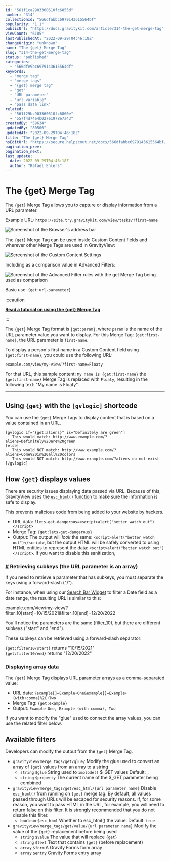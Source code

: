 ```yaml
---
id: "561f1ca2903360610fc6855d"
number: "314"
collectionId: "566dfabbc6979143615564bf"
popularity: "1.1"
publicUrl: "https://docs.gravitykit.com/article/314-the-get-merge-tag"
viewCount: "6185"
lastPublishedAt: "2022-09-29T04:46:18Z"
changeOrigin: "unknown"
name: "The {get} Merge Tag"
slug: "314-the-get-merge-tag"
status: "published"
categories: 
  - "566dfe9bc6979143615564df"
keywords: 
  - "merge tag"
  - "merge tags"
  - "{get} merge tag"
  - "get"
  - "URL parameter"
  - "url variable"
  - "pass data link"
related: 
  - "561f29bc903360610fc6860e"
  - "557f4d74e4b027e1978e7a43"
createdBy: "59634"
updatedBy: "80506"
updatedAt: "2022-09-29T04:46:18Z"
title: "The {get} Merge Tag"
hsEditUrl: "https://secure.helpscout.net/docs/566dfabbc6979143615564bf/article/561f1ca2903360610fc6855d"
pagination_prev: 
pagination_next: 
last_update:
  date: 2022-09-29T04:46:18Z
  author: "Rafael Ehlers"
---
```


# The {get} Merge Tag

The `{get}` Merge Tag allows you to capture or display information from a URL parameter.

Example URL: `https://site.try.gravitykit.com/view/tasks/?first=name`

![Screenshot of the Browser's address bar](https://s3.amazonaws.com/helpscout.net/docs/assets/54c58489e4b051242988532c/images/6335229805ba014734a35b12/file-tzGqsc4knw.png)

The `{get}` Merge Tag can be used inside Custom Content fields and wherever other Merge Tags are used in GravityView:

![Screenshot of the Custom Content Settings](https://s3.amazonaws.com/helpscout.net/docs/assets/54c58489e4b051242988532c/images/604aaa05c44f5d025f443455/file-4hsHgBrJHn.png)

Including as a comparison value in Advanced Filters:

![Screenshot of the Advanced Filter rules with the get Merge Tag being used as comparison](https://s3.amazonaws.com/helpscout.net/docs/assets/54c58489e4b051242988532c/images/604aabc0c44f5d025f443458/file-zNlMZWS5sY.png)

Basic use: `{get:url-parameter}`


:::caution

**[Read a tutorial on using the {get} Merge Tag](https://docs.gravitykit.com/article/315-using-the-get-merge-tags-with-gvlogic-to-display-a-persons-name-in-a-custom-content-widget)**

:::

  The `{get}` Merge Tag format is `{get:param}`, where `param` is the name of the URL parameter value you want to display. For this Merge Tag: `{get:first-name}`, the URL parameter is `first-name`.

To display a person's first name in a Custom Content field using `{get:first-name}`, you could use the following URL:

`example.com/view/my-view/?first-name=Floaty`

For that URL, this sample content: `My name is {get:first-name}` the `{get:first-name}` Merge Tag is replaced with `Floaty`, resulting in the following text: "My name is Floaty".

---

## Using `{get}` with the `[gvlogic]` shortcode

You can use the `{get}` Merge Tags to display content that is based on a value contained in an URL.

```
[gvlogic if="{get:aliens}" is="Definitely are green"]
   This would match: http://www.example.com/?aliens=Definitely%20are%20green
[else]
   This would NOT match: http://www.example.com/?aliens=Come%20in%20all%20colors
   This would NOT match: http://www.example.com/?aliens-do-not-exist
[/gvlogic]
```

## How `{get}` displays values

There are security issues displaying data passed via URL. Because of this, GravityView uses [the `esc_html()` function](http://codex.wordpress.org/esc_html) to make sure the information is safe to display.

This prevents malicious code from being added to your website by hackers.

- URL data: `?lets-get-dangerous=<script>alert("better watch out")</script>`
- Merge Tag: `{get:lets-get-dangerous}`
- Output: The output will *look* the same: `<script>alert("better watch out")</script>`, but the output HTML will be safely converted to using HTML entities to represent the data: `<script>alert("better watch out")</script>`. If you want to disable this sanitization,

### [\#](#subkeys) Retrieving subkeys (the URL parameter is an array)

If you need to retrieve a parameter that has subkeys, you must separate the keys using a forward-slash ("/").

For instance, when using our [Search Bar Widget](https://docs.gravitykit.com/article/189-configuring-the-search-bar) to filter a Date field as a date range, the resulting URL is similar to this:

example.com/view/my-view/?filter\_10\[start\]=10/15/2021&amp;filter\_10\[end\]=12/20/2022

You'll notice the parameters are the same (filter\_10), but there are different subkeys ("start" and "end").

These subkeys can be retrieved using a forward-slash separator:

`{get:filter10/start}` returns "10/15/2021"  
`{get:filter10/end}` returns "12/20/2022"

### Displaying array data

The `{get}` Merge Tag displays URL parameter arrays as a comma-separated value:

- URL data: `?example[]=Example+One&example[]=Example+(with+comma)%2C+Two`
- Merge Tag: `{get:example}`
- Output: `Example One, Example (with comma), Two`

If you want to modify the "glue" used to connect the array values, you can use the related filter below.

## Available filters

Developers can modify the output from the `{get}` Merge Tag.

- `gravityview/merge_tags/get/glue/` Modify the glue used to convert an array of `{get}` values from an array to a string 
   - `string` `$glue` String used to `implode()` $\_GET values Default: `,`
   - `string` `$property` The current name of the $\_GET parameter being combined
- `gravityview/merge_tags/get/esc_html/{url parameter name}` Disable `esc_html()` from running on `{get}` merge tag. By default, all values passed through URLs will be escaped for security reasons. If, for some reason, you want to pass HTML in the URL, for example, you will need to return false on this filter. It is strongly recommended that you do not disable this filter. 
   - `boolean` `$esc_html` Whether to esc\_html() the value. Default: `true`
- `gravityview/merge_tags/get/value/{url parameter name}` Modify the value of the `{get}` replacement before being used 
   - `string` `$value` The value that will replace `{get}`
   - `string` `$text` Text that contains `{get}` (before replacement)
   - `array` `$form` A Gravity Forms form array
   - `array` `$entry` Gravity Forms entry array